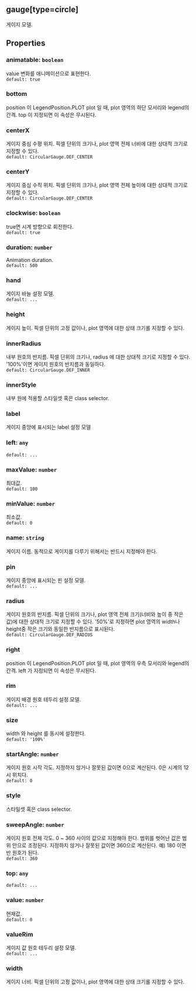 ## gauge[type=circle]
게이지 모델.
## Properties

### animatable: `boolean`
value  변화를 애니메이션으로 표현한다.  
`default: true`  

### bottom
position 이  LegendPosition.PLOT plot 일 때, plot 영역의 하단 모서리와 legend의 간격.
 top 이 지정되면 이 속성은 무시된다.  

### centerX
게이지 중심 수평 위치.
픽셀 단위의 크기나, plot 영역 전체 너비에 대한 상대적 크기로 지정할 수 있다.  
`default: CircularGauge.DEF_CENTER`  

### centerY
게이지 중심 수직 위치.
픽셀 단위의 크기나, plot 영역 전체 높이에 대한 상대적 크기로 지정할 수 있다.  
`default: CircularGauge.DEF_CENTER`  

### clockwise: `boolean`
true면 시계 방향으로 회전한다.  
`default: true`  

### duration: `number`
Animation duration.  
`default: 500`  

### hand
게이지 바늘 설정 모델.  
`default: ...`  

### height
게이지 높이.
픽셀 단위의 고정 값이나, plot 영역에 대한 상태 크기롤 지정할 수 있다.  

### innerRadius
내부 원호의 반지름.
픽셀 단위의 크기나,  radius 에 대한 상대적 크기로 지정할 수 있다.
'100%'이면 게이지 원호의 반지름과 동일하다.  
`default: CircularGauge.DEF_INNER`  

### innerStyle
내부 원에 적용할 스타일셋 혹은 class selector.  

### label
게이지 중앙에 표시되는 label 설정 모델  

### left: `any`
`default: ...`  

### maxValue: `number`
최대값.  
`default: 100`  

### minValue: `number`
최소값.  
`default: 0`  

### name: `string`
게이지 이름.
동적으로 게이지를 다루기 위해서는 반드시 지정해야 한다.  

### pin
게이지 중앙에 표시되는 핀 설정 모델.  
`default: ...`  

### radius
게이지 원호의 반지름.
픽셀 단위의 크기나, plot 영역 전체 크기(너비와 높이 중 작은 값)에 대한 상대적 크기로 지정할 수 있다.
'50%'로 지정하면 plot 영역의 width나 height중 작은 크기와 동일한 반지름으로 표시된다.  
`default: CircularGauge.DEF_RADIUS`  

### right
position 이  LegendPosition.PLOT plot 일 때, plot 영역의 우측 모서리와 legend의 간격.
 left 가 지정되면 이 속성은 무시된다.  

### rim
게이지 배경 원호 테두리 설정 모델.  
`default: ...`  

### size
width 와  height 를 동시에 설정한다.  
`default: '100%'`  

### startAngle: `number`
게이지 원호 시작 각도.
지정하지 않거나 잘못된 값이면 0으로 계산된다.
0은 시계의 12시 위치다.  
`default: 0`  

### style
스타일셋 혹은 class selector.  

### sweepAngle: `number`
게이지 원호 전체 각도.
0 ~ 360 사이의 값으로 지정해야 한다.
범위를 벗어난 값은 범위 안으로 조정된다.
지정하지 않거나 잘못된 값이면 360으로 계산된다.
예) 180 이면 반 원호가 된다.  
`default: 360`  

### top: `any`
`default: ...`  

### value: `number`
현재값.  
`default: 0`  

### valueRim
게이지 값 원호 테두리 설정 모델.  
`default: ...`  

### width
게이지 너비.
픽셀 단위의 고정 값이나, plot 영역에 대한 상태 크기롤 지정할 수 있다.  
